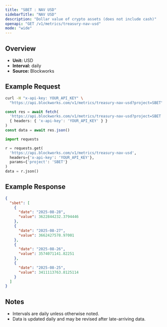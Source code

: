 ```yaml
---
title: "SBET : NAV USD"
sidebarTitle: "NAV USD"
description: "Dollar value of crypto assets (does not include cash)"
openapi: "GET /v1/metrics/treasury-nav-usd"
mode: "wide"
---
```


## Overview

- **Unit:** USD
- **Interval:** daily
- **Source:** Blockworks

## Example Request

<CodeGroup>

```bash cURL
curl -H "x-api-key: YOUR_API_KEY" \
  "https://api.blockworks.com/v1/metrics/treasury-nav-usd?project=SBET"
```

```typescript TypeScript
const res = await fetch(
  'https://api.blockworks.com/v1/metrics/treasury-nav-usd?project=SBET',
  { headers: { 'x-api-key': 'YOUR_API_KEY' } }
)
const data = await res.json()
```

```python Python
import requests

r = requests.get(
  'https://api.blockworks.com/v1/metrics/treasury-nav-usd',
  headers={'x-api-key': 'YOUR_API_KEY'},
  params={'project': 'SBET'}
)
data = r.json()
```

</CodeGroup>

## Example Response

```json
{
  "sbet": [
    {
      "date": "2025-08-28",
      "value": 3622844232.3794446
    },
    {
      "date": "2025-08-27",
      "value": 3662427578.97001
    },
    {
      "date": "2025-08-26",
      "value": 3574071141.82251
    },
    {
      "date": "2025-08-25",
      "value": 3411113763.8125114
    }
  ]
}
```

## Notes
- Intervals are daily unless otherwise noted.
- Data is updated daily and may be revised after late-arriving data.
